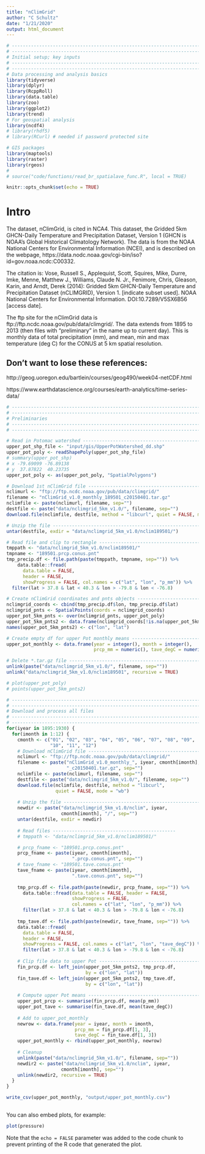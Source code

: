 ```yaml
---
title: "nClimGrid"
author: "C Schultz"
date: "1/21/2020"
output: html_document
---
```


```r
# -----------------------------------------------------------------------------
# -----------------------------------------------------------------------------
# Initial setup; key inputs
# -----------------------------------------------------------------------------
# -----------------------------------------------------------------------------
# Data processing and analysis basics
library(tidyverse)
library(dplyr)
library(RcppRoll)
library(data.table)
library(zoo)
library(ggplot2)
library(trend)
# For geospatial analysis
library(ncdf4)
# library(rhdf5)
# library(RCurl) # needed if password protected site

# GIS packages
library(maptools)
library(raster)
library(rgeos)
#
# source("code/functions/read_br_spatialave_func.R", local = TRUE)

knitr::opts_chunk$set(echo = TRUE)
```
# Intro

The dataset, nClimGrid, is cited in NCA4. This dataset, the Gridded 5km GHCN-Daily Temperature and Precipitation Dataset, Version 1 (GHCN is NOAA’s Global Historical Climatology Network). The data is from the NOAA National Centers for Environmental Information (NCEI), and is described on the webpage, https://data.nodc.noaa.gov/cgi-bin/iso?id=gov.noaa.ncdc:C00332. 

The citation is: Vose, Russell S., Applequist, Scott, Squires, Mike, Durre, Imke, Menne, Matthew J., Williams, Claude N. Jr., Fenimore, Chris, Gleason, Karin, and Arndt, Derek (2014): Gridded 5km GHCN-Daily Temperature and Precipitation Dataset (nCLIMGRID), Version 1. [indicate subset used]. NOAA National Centers for Environmental Information. DOI:10.7289/V5SX6B56 [access date].

The ftp site for the nClimGrid data is ftp://ftp.ncdc.noaa.gov/pub/data/climgrid/. The data extends from 1895 to 2013 (then files with “preliminary” in the name up to current day). This is monthly data of total precipitation (mm), and mean, min and max temperature (deg C) for the CONUS at 5 km spatial resolution. 

## Don't want to lose these references:

http://geog.uoregon.edu/bartlein/courses/geog490/week04-netCDF.html

https://www.earthdatascience.org/courses/earth-analytics/time-series-data/

```r
# -----------------------------------------------------------------------------
# -----------------------------------------------------------------------------
# Preliminaries
# -----------------------------------------------------------------------------
# -----------------------------------------------------------------------------

# Read in Potomac watershed ---------------------------------------------------
upper_pot_shp_file <- "input/gis/UpperPotWatershed_dd.shp"
upper_pot_poly <- readShapePoly(upper_pot_shp_file)
# summary(upper_pot_shp)
# x -79.69099 -76.89138
# y  37.87822  40.23735
upper_pot_poly <- as(upper_pot_poly, "SpatialPolygons")

# Download 1st nClimGrid file -------------------------------------------------
nclimurl <- "ftp://ftp.ncdc.noaa.gov/pub/data/climgrid/"
filename <- "nClimGrid_v1.0_monthly_189501_c20150401.tar.gz"
nclimfile <- paste(nclimurl, filename, sep="")
destfile <- paste("data/nclimgrid_5km_v1.0/", filename, sep="")
download.file(nclimfile, destfile, method = "libcurl", quiet = FALSE, mode = "wb")

# Unzip the file --------------------------------------------------------------
untar(destfile, exdir = "data/nclimgrid_5km_v1.0/nclim189501/")

# Read file and clip to rectangle ---------------------------------------------
tmppath <- "data/nclimgrid_5km_v1.0/nclim189501/"
tmpname <- "189501.prcp.conus.pnt"
tmp_precip.df <- file.path(paste(tmppath, tmpname, sep="")) %>%
    data.table::fread(
      data.table = FALSE,
      header = FALSE,
      showProgress = FALSE, col.names = c("lat", "lon", "p_mm")) %>%
  filter(lat > 37.8 & lat < 40.3 & lon > -79.8 & lon < -76.8)

# Create nClimGrid coordinates and pnts objects -------------------------------
nclimgrid_coords <- cbind(tmp_precip.df$lon, tmp_precip.df$lat)
nclimgrid_pnts <- SpatialPoints(coords = nclimgrid_coords)
upper_pot_5km_pnts <- over(nclimgrid_pnts, upper_pot_poly)
upper_pot_5km_pnts2 <- data.frame(nclimgrid_coords[!is.na(upper_pot_5km_pnts), ])
names(upper_pot_5km_pnts2) <- c("lon", "lat")

# Create empty df for upper Pot monthly means ---------------------------------
upper_pot_monthly <- data.frame(year = integer(), month = integer(),
                                prcp_mm = numeric(), tave_degC = numeric())

# Delete *.tar.gz file --------------------------------------------------------
unlink(paste("data/nclimgrid_5km_v1.0/", filename, sep=""))
unlink("data/nclimgrid_5km_v1.0/nclim189501", recursive = TRUE)

# plot(upper_pot_poly)
# points(upper_pot_5km_pnts2)

```

```r
# -----------------------------------------------------------------------------
# -----------------------------------------------------------------------------
# Download and process all files
# -----------------------------------------------------------------------------
# -----------------------------------------------------------------------------
for(iyear in 1895:1930) {
  for(imonth in 1:12) {
    cmonth <- c("01", "02", "03", "04", "05", "06", "07", "08", "09",
                "10", "11", "12")
    # Download nClimGrid file -------------------------------------------------
    nclimurl <- "ftp://ftp.ncdc.noaa.gov/pub/data/climgrid/"
    filename <- paste("nClimGrid_v1.0_monthly_", iyear, cmonth[imonth],
                      "_c20150401.tar.gz", sep="")
    nclimfile <- paste(nclimurl, filename, sep="")
    destfile <- paste("data/nclimgrid_5km_v1.0/", filename, sep="")
    download.file(nclimfile, destfile, method = "libcurl", 
                  quiet = FALSE, mode = "wb")
    
    # Unzip the file ----------------------------------------------------------
    newdir <- paste("data/nclimgrid_5km_v1.0/nclim", iyear, 
                    cmonth[imonth], "/", sep="")
    untar(destfile, exdir = newdir)
    
    # Read files ---------------------------------------------
    # tmppath <- "data/nclimgrid_5km_v1.0/nclim189501/"

    # prcp_fname <- "189501.prcp.conus.pnt"
    prcp_fname <- paste(iyear, cmonth[imonth], 
                        ".prcp.conus.pnt", sep="")
    # tave_fname <- "189501.tave.conus.pnt"
    tave_fname <- paste(iyear, cmonth[imonth], 
                        ".tave.conus.pnt", sep="")
    
    tmp_prcp.df <- file.path(paste(newdir, prcp_fname, sep="")) %>%
      data.table::fread(data.table = FALSE, header = FALSE,
                        showProgress = FALSE, 
                        col.names = c("lat", "lon", "p_mm")) %>%
      filter(lat > 37.8 & lat < 40.3 & lon > -79.8 & lon < -76.8)
    
    tmp_tave.df <- file.path(paste(newdir, tave_fname, sep="")) %>%
    data.table::fread(
      data.table = FALSE,
      header = FALSE,
      showProgress = FALSE, col.names = c("lat", "lon", "tave_degC")) %>%
      filter(lat > 37.8 & lat < 40.3 & lon > -79.8 & lon < -76.8)
    
    # Clip file data to upper Pot ---------------------------------------------
    fin_prcp.df <- left_join(upper_pot_5km_pnts2, tmp_prcp.df, 
                             by = c("lon", "lat"))
    fin_tave.df <- left_join(upper_pot_5km_pnts2, tmp_tave.df, 
                             by = c("lon", "lat"))
    
    # Compute upper Pot means -------------------------------------------------
    upper_pot_prcp <- summarise(fin_prcp.df, mean(p_mm))
    upper_pot_tave <- summarise(fin_tave.df, mean(tave_degC))
    
    # Add to upper_pot_monthly
    newrow <- data.frame(year = iyear, month = imonth, 
                         prcp_mm = fin_prcp.df[1, 3],
                         tave_degC = fin_tave.df[1, 3])
    upper_pot_monthly <- rbind(upper_pot_monthly, newrow)
    
    # Cleanup
    unlink(paste("data/nclimgrid_5km_v1.0/", filename, sep=""))
    newdir2 <- paste("data/nclimgrid_5km_v1.0/nclim", iyear, 
                    cmonth[imonth], sep="")
    unlink(newdir2, recursive = TRUE)
  }
}

write_csv(upper_pot_monthly, "output/upper_pot_monthly.csv")
```

## 

You can also embed plots, for example:

```r
plot(pressure)
```

Note that the `echo = FALSE` parameter was added to the code chunk to prevent printing of the R code that generated the plot.

